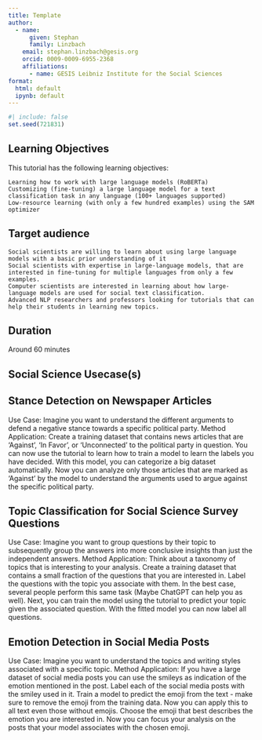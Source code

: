 ```yaml
---
title: Template
author:
  - name:
      given: Stephan
      family: Linzbach
    email: stephan.linzbach@gesis.org
    orcid: 0009-0009-6955-2368
    affiliations:
      - name: GESIS Leibniz Institute for the Social Sciences
format:
  html: default
  ipynb: default
---
```


```r
#| include: false
set.seed(721831)
```

## Learning Objectives

This tutorial has the following learning objectives:

    Learning how to work with large language models (RoBERTa)
    Customizing (fine-tuning) a large language model for a text classification task in any language (100+ languages supported)
    Low-resource learning (with only a few hundred examples) using the SAM optimizer

## Target audience


    Social scientists are willing to learn about using large language models with a basic prior understanding of it
    Social scientists with expertise in large-language models, that are interested in fine-tuning for multiple languages from only a few examples.
    Computer scientists are interested in learning about how large-language models are used for social text classification.
    Advanced NLP researchers and professors looking for tutorials that can help their students in learning new topics.

## Duration

Around 60 minutes

## Social Science Usecase(s)

## Stance Detection on Newspaper Articles

Use Case:
	Imagine you want to understand the different arguments to defend a negative stance towards a specific political party.
Method Application:
	Create a training dataset that contains news articles that are 'Against', 'In Favor', or 'Unconnected' to the political party in question.
	You can now use the tutorial to learn how to train a model to learn the labels you have decided.
	With this model, you can categorize a big dataset automatically. 
	Now you can analyze only those articles that are marked as 'Against' by the model to understand the arguments used to argue against the specific political party.


## Topic Classification for Social Science Survey Questions

Use Case:
	Imagine you want to group questions by their topic to subsequently group the answers into more conclusive insights than just the independent answers.
Method Application:
	Think about a taxonomy of topics that is interesting to your analysis.
	Create a training dataset that contains a small fraction of the questions that you are interested in.
	Label the questions with the topic you associate with them.
	In the best case, several people perform this same task (Maybe ChatGPT can help you as well).
	Next, you can train the model using the tutorial to predict your topic given the associated question.
	With the fitted model you can now label all questions.
	
## Emotion Detection in Social Media Posts

Use Case:
	Imagine you want to understand the topics and writing styles associated with a specific topic.
Method Application:
	If you have a large dataset of social media posts you can use the smileys as indication of the emotion mentioned in the post.
	Label each of the social media posts with the smiley used in it.
	Train a model to predict the emoji from the text - make sure to remove the emoji from the training data.
	Now you can apply this to all text even those without emojis.
	Choose the emoji that best describes the emotion you are interested in.
	Now you can focus your analysis on the posts that your model associates with the chosen emoji.

<!-- End -->
